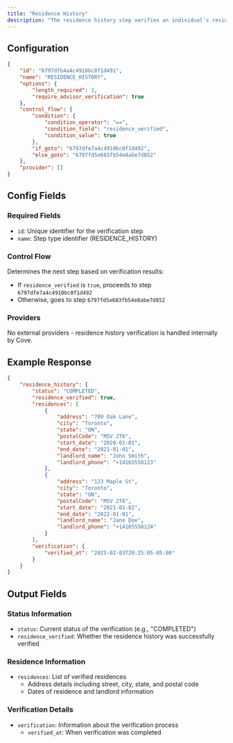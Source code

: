 ```yaml
---
title: "Residence History"
description: "The residence history step verifies an individual's residential history through document verification."
---
```


## Configuration

```json
{
    "id": "6797dfb4a4c4910bc0f1d491",
    "name": "RESIDENCE_HISTORY",
    "options": {
        "length_required": 3,
        "require_advisor_verification": true
    },
    "control_flow": {
        "condition": {
            "condition_operator": "==",
            "condition_field": "residence_verified",
            "condition_value": true
        },
        "if_goto": "6797dfe7a4c4910bc0f1d492",
        "else_goto": "6797fd5e683fb54e8abe7d852"
    },
    "provider": []
}
```

## Config Fields

### Required Fields
- `id`: Unique identifier for the verification step
- `name`: Step type identifier (RESIDENCE_HISTORY)

### Control Flow
Determines the next step based on verification results:
- If `residence_verified` is `true`, proceeds to step `6797dfe7a4c4910bc0f1d492`
- Otherwise, goes to step `6797fd5e683fb54e8abe7d852`

### Providers
No external providers - residence history verification is handled internally by Cove.

## Example Response

```json
{
    "residence_history": {
        "status": "COMPLETED",
        "residence_verified": true,
        "residences": [
            {
                "address": "789 Oak Lane",
                "city": "Toronto",
                "state": "ON",
                "postalCode": "M5V 2T6",
                "start_date": "2020-01-01",
                "end_date": "2021-01-01",
                "landlord_name": "John Smith",
                "landlord_phone": "+14165550123"
            },
            {
                "address": "123 Maple St",
                "city": "Toronto",
                "state": "ON",
                "postalCode": "M5V 2T6",
                "start_date": "2021-01-02",
                "end_date": "2022-01-01",
                "landlord_name": "Jane Doe",
                "landlord_phone": "+14165550124"
            }
        ],
        "verification": {
            "verified_at": "2025-02-03T20:25:05-05:00"
        }
    }
}
```

## Output Fields

### Status Information
- `status`: Current status of the verification (e.g., "COMPLETED")
- `residence_verified`: Whether the residence history was successfully verified

### Residence Information
- `residences`: List of verified residences
  - Address details including street, city, state, and postal code
  - Dates of residence and landlord information

### Verification Details
- `verification`: Information about the verification process
  - `verified_at`: When verification was completed
